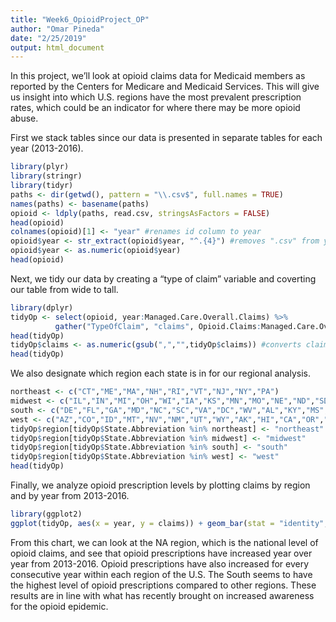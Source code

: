 ```yaml
---
title: "Week6_OpioidProject_OP"
author: "Omar Pineda"
date: "2/25/2019"
output: html_document
---
```


In this project, we'll look at opioid claims data for Medicaid members as reported by the Centers for Medicare and Medicaid Services. This will give us insight into which U.S. regions have the most prevalent prescription rates, which could be an indicator for where there may be more opioid abuse.

First we stack tables since our data is presented in separate tables for each year (2013-2016).

```r
library(plyr)
library(stringr)
library(tidyr)
paths <- dir(getwd(), pattern = "\\.csv$", full.names = TRUE)
names(paths) <- basename(paths)
opioid <- ldply(paths, read.csv, stringsAsFactors = FALSE)
head(opioid)
colnames(opioid)[1] <- "year" #renames id column to year
opioid$year <- str_extract(opioid$year, "^.{4}") #removes ".csv" from year
opioid$year <- as.numeric(opioid$year)
head(opioid)
```

Next, we tidy our data by creating a "type of claim" variable and coverting our table from wide to tall.

```r
library(dplyr)
tidyOp <- select(opioid, year:Managed.Care.Overall.Claims) %>%
          gather("TypeOfClaim", "claims", Opioid.Claims:Managed.Care.Overall.Claims)
head(tidyOp)
tidyOp$claims <- as.numeric(gsub(",","",tidyOp$claims)) #converts claims to numeric after translating out commas
head(tidyOp)
```

We also designate which region each state is in for our regional analysis.

```r
northeast <- c("CT","ME","MA","NH","RI","VT","NJ","NY","PA")
midwest <- c("IL","IN","MI","OH","WI","IA","KS","MN","MO","NE","ND","SD")
south <- c("DE","FL","GA","MD","NC","SC","VA","DC","WV","AL","KY","MS","TN","AR","LA","OK","TX")
west <- c("AZ","CO","ID","MT","NV","NM","UT","WY","AK","HI","CA","OR","WA")
tidyOp$region[tidyOp$State.Abbreviation %in% northeast] <- "northeast"
tidyOp$region[tidyOp$State.Abbreviation %in% midwest] <- "midwest"
tidyOp$region[tidyOp$State.Abbreviation %in% south] <- "south"
tidyOp$region[tidyOp$State.Abbreviation %in% west] <- "west"
head(tidyOp)
```

Finally, we analyze opioid prescription levels by plotting claims by region and by year from 2013-2016.

```r
library(ggplot2)
ggplot(tidyOp, aes(x = year, y = claims)) + geom_bar(stat = "identity", aes(color = TypeOfClaim)) + xlab("Year") + ylab("Number of Claims") + facet_grid(~region)
```

From this chart, we can look at the NA region, which is the national level of opioid claims, and see that opioid prescriptions have increased year over year from 2013-2016. Opioid prescriptions have also increased for every consecutive year within each region of the U.S. The South seems to have the highest level of opioid prescriptions compared to other regions. These results are in line with what has recently brought on increased awareness for the opioid epidemic. 